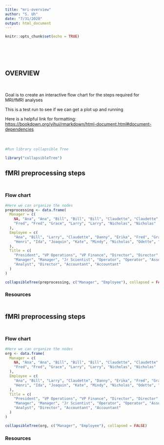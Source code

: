 ```yaml
---
title: "mri-overview"
author: "S. Uh"
date: "7/31/2020"
output: html_document
---
```

<div style="margin-bottom:100px;">
```r
knitr::opts_chunk$set(echo = TRUE)
```
</div>

## OVERVIEW
<div style="margin-bottom:50px;">
</div>

Goal is to create an interactive flow chart for the steps required for MRI/fMRI analyses

This is a test run to see if we can get a plot up and running

Here is a helpful link for formatting: <https://bookdown.org/yihui/rmarkdown/html-document.html#document-dependencies>

<div style="margin-bottom:50px;">
</div>

```r
#Run library collapsible Tree

library("collapsibleTree")

```


## fMRI preprocessing steps {.tabset .tabset-fade}
<div style="margin-bottom:50px;">
</div>
### Flow chart
```r
#Here we can organize the nodes
preprocessing <- data.frame(
  Manager = c(
    NA, "Ana", "Ana", "Bill", "Bill", "Bill", "Claudette", "Claudette", "Danny",
    "Fred", "Fred", "Grace", "Larry", "Larry", "Nicholas", "Nicholas"
  ),
  Employee = c(
    "Ana", "Bill", "Larry", "Claudette", "Danny", "Erika", "Fred", "Grace",
    "Henri", "Ida", "Joaquin", "Kate", "Mindy", "Nicholas", "Odette", "Peter"
  ),
  Title = c(
    "President", "VP Operations", "VP Finance", "Director", "Director", "Scientist",
    "Manager", "Manager", "Jr Scientist", "Operator", "Operator", "Associate",
    "Analyst", "Director", "Accountant", "Accountant"
  )
)


```

```r
collapsibleTree(preprocessing, c("Manager", "Employee"), collapsed = FALSE)
```

### Resources
<div style="margin-bottom:50px;">
</div>


## fMRI preprocessing steps {.tabset .tabset-fade}
<div style="margin-bottom:50px;">
</div>
### Flow chart
```r
#Here we can organize the nodes
org <- data.frame(
  Manager = c(
    NA, "Ana", "Ana", "Bill", "Bill", "Bill", "Claudette", "Claudette", "Danny",
    "Fred", "Fred", "Grace", "Larry", "Larry", "Nicholas", "Nicholas"
  ),
  Employee = c(
    "Ana", "Bill", "Larry", "Claudette", "Danny", "Erika", "Fred", "Grace",
    "Henri", "Ida", "Joaquin", "Kate", "Mindy", "Nicholas", "Odette", "Peter"
  ),
  Title = c(
    "President", "VP Operations", "VP Finance", "Director", "Director", "Scientist",
    "Manager", "Manager", "Jr Scientist", "Operator", "Operator", "Associate",
    "Analyst", "Director", "Accountant", "Accountant"
  )
)


```

```r
collapsibleTree(org, c("Manager", "Employee"), collapsed = FALSE)
```

### Resources
<div style="margin-bottom:50px;">
</div>


